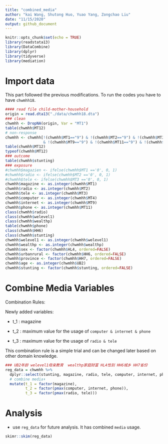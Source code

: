 ```yaml
---
title: "combined_media"
author: "kai Wang, Shutong Huo, Yuao Yang, Zongchao Liu"
date: "11/15/2020"
output: github_document
---
```


```r
knitr::opts_chunk$set(echo = TRUE)
library(readstata13)
library(DataCombine)
library(dplyr)
library(tidyverse)
library(mediation)
```

# Import data

This part followed the previous modifications. To run the codes you have to have `chwmhh18`.

```r
#### read file child-mother-household
origin = read.dta13("./data/chwmhh18.dta")
### clean
chwmhh <- DropNA(origin, Var = "MT1")
table(chwmhh$MT12)
# non-response
chwmhh <- chwmhh[!(chwmhh$MT1=="9") & !(chwmhh$MT2=="9") & !(chwmhh$MT3=="9") & !(chwmhh$MT4=="9") 
                 & !(chwmhh$MT9=="9") & !(chwmhh$MT11=="9") & !(chwmhh$MT12=="9") ,]
table(chwmhh$MT12)
typeof(chwmhh$MT12)
### outcome 
table(chwmhh$stunting)
### exposure
#chwmhh$magazien <- ifelse(chwmhh$MT1 =='0', 0, 1)
#chwmhh$radio <- ifelse(chwmhh$MT2 =='0', 0, 1)
#chwmhh$tele <- ifelse(chwmhh$MT3 =='0', 0, 1)
chwmhh$magazine <- as.integer(chwmhh$MT1)
chwmhh$radio <- as.integer(chwmhh$MT2)
chwmhh$tele <- as.integer(chwmhh$MT3)
chwmhh$computer <- as.integer(chwmhh$MT4)  
chwmhh$internet <- as.integer(chwmhh$MT9)
chwmhh$phone <- as.integer(chwmhh$MT11)
class(chwmhh$radio)
class(chwmhh$welevel1)
class(chwmhh$wealthp)
table(chwmhh$phone)
class(chwmhh$HH6)
class(chwmhh$stunting)
chwmhh$welevel1 <- as.integer(chwmhh$welevel1)
chwmhh$wealthp <- as.integer(chwmhh$wealthp)  
chwmhh$sex <- factor(chwmhh$HL4, ordered=FALSE)
chwmhh$urbanrural <- factor(chwmhh$HH6, ordered=FALSE)
chwmhh$province <- factor(chwmhh$HH7, ordered=FALSE)
chwmhh$age <- as.integer(chwmhh$UB2)
chwmhh$stunting <- factor(chwmhh$stunting, ordered=FALSE)
```

# Combine Media Variables

Combination Rules:

Newly added variables:

- t_1 : magazine

- t_2 : maximum value for the usage of `computer & internet & phone`

- t_3 : maximum value for the usage of `radio & tele`

This combination rule is a simple trial and can be changed later based on other domain knowledge.

```r
### UB2年龄 welevel1母亲教育  wealthp家庭财富 HL4性别 HH6城乡 HH7省份
reg_data = chwmhh %>%
  dplyr::select(stunting, magazine, radio, tele, computer, internet, phone, age, welevel1, wealthp, sex, urbanrural, province,WS9,WB4, UB2, MN36,MN39A,MN39C,MN39G,MN39H,MN39I) %>% # 想加变量在这加！
  # combine media⬇
  mutate(t_1 = factor(magazine),
         t_2 = factor(pmax(computer, internet, phone)),
         t_3 = factor(pmax(radio, tele)))
```

# Analysis

- use `reg_data` for future analysis. It has combined `media` usage. 

```r
skimr::skim(reg_data)
```

